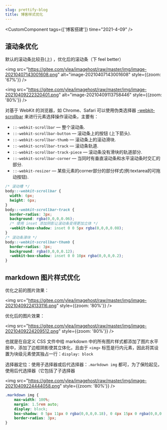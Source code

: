 ```yaml
---
slug: prettify-blog
title: 博客样式优化
---
```



<CustomComponent tags={['博客搭建']} time="2021-4-09" />

## 滚动条优化

默认的滚动条比较丑(上) ，优化后的滚动条（下 feel better）

<img src="https://gitee.com/ylea/imagehost/raw/master/img/image-20210407143001608.png" alt="image-20210407143001608" style={{zoom: '67%'}} />


<img src="https://gitee.com/ylea/imagehost/raw/master/img/image-20210409222320401.png" alt="image-20210409113758446" style={{zoom: '80%'}} />

对基于 WebKit 的浏览器，如 Chrome、Safari 可以使用伪类选择器 [-webkit-scrollbar](https://developer.mozilla.org/zh-CN/docs/Web/CSS/::-webkit-scrollbar) 来进行元素选择操作滚动条，主要有：

- `::-webkit-scrollbar` — 整个滚动条.
- `::-webkit-scrollbar-button` — 滚动条上的按钮 (上下箭头).
- `::-webkit-scrollbar-thumb` — 滚动条上的滚动滑块.
- `::-webkit-scrollbar-track` — 滚动条轨道.
- `::-webkit-scrollbar-track-piece` — 滚动条没有滑块的轨道部分.
- `::-webkit-scrollbar-corner` — 当同时有垂直滚动条和水平滚动条时交汇的部分.
- `::-webkit-resizer` — 某些元素的corner部分的部分样式(例:textarea的可拖动按钮).



```css
/* 滚动槽 */
body::-webkit-scrollbar {
  width: 6px;
  height: 6px;
}
body::-webkit-scrollbar-track {
  border-radius: 3px;
  background: rgba(0,0,0,0.06);
  /* 使用 inset 添加阴影让滚动条变得更加立体 */
  -webkit-box-shadow: inset 0 0 5px rgba(0,0,0,0.08);
}
/* 滚动条滑块 */
body::-webkit-scrollbar-thumb {
  border-radius: 3px;
  background: rgba(0,0,0,0.12);
  -webkit-box-shadow: inset 0 0 10px rgba(0,0,0,0.2);
}
```


## markdown 图片样式优化

优化之前的图片效果：

<img src="https://gitee.com/ylea/imagehost/raw/master/img/image-20210409224133116.png" style={{zoom: '80%'}} />

优化后的图片效果：

<img src="https://gitee.com/ylea/imagehost/raw/master/img/image-20210409224209512.png" style={{zoom: '80%'}} />

也就是在自定义 CSS 文件中给 markdown 中的所有图片样式都添加了图片水平居中，添加了边框阴影使其立体化，且由于 `<img>` 标签是行内元素，因此将其设置为块级元素使其独占一行：`display: block`

选择器定位：使用子选择器或后代选择器：`.markdown img` 都可，为了保险起见，使用后代选择器（它包括了子选择器

<img src="https://gitee.com/ylea/imagehost/raw/master/img/image-20210409224444058.png" style={{zoom: '80%'}} />



```css
.markdown img {
    max-width: 100%;
    margin: 1.5rem auto;
    display: block;
    box-shadow: 0 5px 11px 0 rgba(0,0,0,0.18), 0 4px 15px 0 rgba(0,0,0,0.15);
    border-radius: 3px;
}
```



